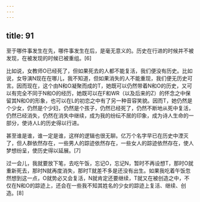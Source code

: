 ```yaml
---
---
---
```

title: 91
---



至于哪件事发生在先，哪件事发生在后，是毫无意义的。历史在行进的时候并不被发现，在被发现的时候已被重组。[6]

比如说，女教师O已经死了，但如果死去的人都不能复活，我们便没有历史。比如说，女导演N现在在哪儿，我不知道，但如果消失的人不能重现，我们便无历史可言。因而现在，这个由N和O凝聚而成的T，她既可以仍然带着N和O的历史，又可以有完全不同于N和O的经历，她既可以在F和WR（以及后来的Z）的怀念之中保留其N和O的形象，也可以在L的初恋之中有了另一种音容笑貌。因而T，她仍然是个少女，仍然是个少妇，仍然是个孩子，仍然已经死了，仍然不断地从死中复活，仍然已经消失，仍然在消失中继续，成为我的纷纭不居的印象，成为诗人生命的一部分，使诗人L的历史得以行进。

甚至谁是谁，谁一定是谁，这样的逻辑也很无聊。亿万个名字早已在历史中湮灭了，但人群依然存在，一些男人的踪迹依然存在，一些女人的踪迹依然存在，使人梦想纷呈，使历史得以延展。[7]

过一会儿，我就要放下笔，去吃午饭，忘记O，忘记N，暂时不再设想T，那时O就重新死去，那时N就再度消失，那时T就差不多是还没有出生。如果我吃着午饭忽然想到这一点，O就势必又会复活，N就肯定还要继续，T就又在被创造之中，不仅在N和O的踪迹上，还会在一些我不知其姓名的少女的踪迹上复活、继续、创造。[8]